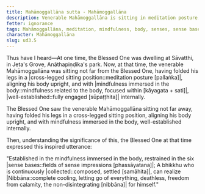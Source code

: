 ```yaml
---
title: Mahāmoggallāna sutta - Mahāmoggallāna
description: Venerable Mahāmoggallāna is sitting in meditation posture, aligning his body upright, and having set up mindfulness immersed in the body. The Blessed One sees this and expresses an inspired utterance.
fetter: ignorance
tags: Mahāmoggallāna, meditation, mindfulness, body, senses, sense bases, Nibbāna, ud, ud3
character: Mahāmoggallāna
slug: ud3.5
---
```


Thus have I heard—At one time, the Blessed One was dwelling at Sāvatthi, in Jeta's Grove, Anāthapiṇḍika's park. Now, at that time, the venerable Mahāmoggallāna was sitting not far from the Blessed One, having folded his legs in a |cross-legged sitting position::meditation posture [pallaṅka]|, aligning his body upright, and with |mindfulness immersed in the body::mindfulness related to the body, focused within [kāyagata + sati]|, |well-established::fully engaged [sūpaṭṭhita]| internally.

The Blessed One saw the venerable Mahāmoggallāna sitting not far away, having folded his legs in a cross-legged sitting position, aligning his body upright, and with mindfulness immersed in the body, well-established internally.

Then, understanding the significance of this, the Blessed One at that time expressed this inspired utterance:

"Established in the mindfulness immersed in the body,
restrained in the six |sense bases::fields of sense impressions [phassāyatana]|;
A bhikkhu who is continuously |collected::composed, settled [samāhita]|,
can realize |Nibbāna::complete cooling, letting go of everything, deathless, freedom from calamity, the non-disintegrating [nibbāna]| for himself."